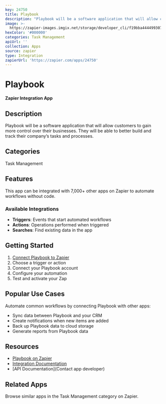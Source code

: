 ```yaml
---
key: 24750
title: Playbook
description: "Playbook will be a software application that will allow customers to gain more control over their\r\nbusinesses. They will be able to better build and track their company’s tasks and processes."
image: >-
  https://zapier-images.imgix.net/storage/developer_cli/f19bba44449930769681bfd6e309e71c.png?auto=format%2Ccompress&ixlib=python-3.0.0&q=50
hexColor: '#000000'
categories: Task Management
apiUrl: ''
collection: Apps
source: zapier
type: Integration
zapierUrl: 'https://zapier.com/apps/24750'
---
```

# Playbook

**Zapier Integration App**

## Description

Playbook will be a software application that will allow customers to gain more control over their
businesses. They will be able to better build and track their company’s tasks and processes.

## Categories

Task Management

## Features

This app can be integrated with 7,000+ other apps on Zapier to automate workflows without code.

### Available Integrations

- **Triggers**: Events that start automated workflows
- **Actions**: Operations performed when triggered
- **Searches**: Find existing data in the app

## Getting Started

1. [Connect Playbook to Zapier](https://zapier.com/apps/24750)
2. Choose a trigger or action
3. Connect your Playbook account
4. Configure your automation
5. Test and activate your Zap

## Popular Use Cases

Automate common workflows by connecting Playbook with other apps:

- Sync data between Playbook and your CRM
- Create notifications when new items are added
- Back up Playbook data to cloud storage
- Generate reports from Playbook data

## Resources

- [Playbook on Zapier](https://zapier.com/apps/24750)
- [Integration Documentation](https://zapier.com/apps/24750/integrations)
- [API Documentation](Contact app developer)

## Related Apps

Browse similar apps in the Task Management category on Zapier.
